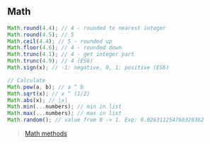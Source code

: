 ## Math

```js
Math.round(4.4); // 4 - rounded to nearest integer
Math.round(4.5); // 5
Math.ceil(4.4); // 5 - rounded up
Math.floor(4.6); // 4 - rounded down
Math.trunc(4.1); // 4 - get integer part
Math.trunc(4.9); // 4 (ES6)
Math.sign(x); // -1: negative, 0, 1: positive (ES6)

// Calculate
Math.pow(a, b); // a ^ b
Math.sqrt(x); // x ^ (1/2)
Math.abs(x); // |x|
Math.min(...numbers); // min in list
Math.max(...numbers); // max in list
Math.random(); // value from 0 -> 1. Exp: 0.026311254760328362
```

> [Math methods](https://www.w3schools.com/jsref/jsref_obj_math.asp)
